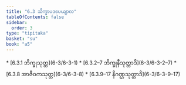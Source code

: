 ```yaml
---
title: "6.3 သိက္ခာပဒပေယျာလ"
tableOfContents: false
sidebar:
  order: 3
type: "tipitaka"
basket: "su"
book: "a5"
---
```



<DynamicBreadcrumb />



<TableOfContents book="a5" section="6.3">
* [6.3.1 ဘိက္ခုသုတ္တ](6-3/6-3-1)
* [6.3.2–7 ဘိက္ခုနီသုတ္တာဒိ](6-3/6-3-2–7)
* [6.3.8 အာဇီဝကသုတ္တ](6-3/6-3-8)
* [6.3.9–17 နိဂဏ္ဌသုတ္တာဒိ](6-3/6-3-9–17)
</TableOfContents>